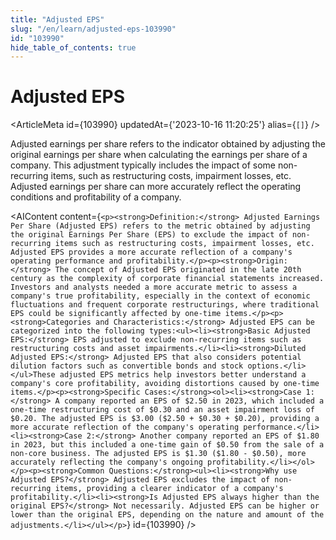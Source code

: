 ```yaml
---
title: "Adjusted EPS"
slug: "/en/learn/adjusted-eps-103990"
id: "103990"
hide_table_of_contents: true
---
```



# Adjusted EPS

<ArticleMeta id={103990} updatedAt={'2023-10-16 11:20:25'} alias={`[]`} />
<div className='border-solid border-b border-t-0 my-4 border-[var(--ifm-color-gray-300)]' />

Adjusted earnings per share refers to the indicator obtained by adjusting the original earnings per share when calculating the earnings per share of a company. This adjustment typically includes the impact of some non-recurring items, such as restructuring costs, impairment losses, etc. Adjusted earnings per share can more accurately reflect the operating conditions and profitability of a company.

<AIContent content={`<p><strong>Definition:</strong> Adjusted Earnings Per Share (Adjusted EPS) refers to the metric obtained by adjusting the original Earnings Per Share (EPS) to exclude the impact of non-recurring items such as restructuring costs, impairment losses, etc. Adjusted EPS provides a more accurate reflection of a company's operating performance and profitability.</p><p><strong>Origin:</strong> The concept of Adjusted EPS originated in the late 20th century as the complexity of corporate financial statements increased. Investors and analysts needed a more accurate metric to assess a company's true profitability, especially in the context of economic fluctuations and frequent corporate restructurings, where traditional EPS could be significantly affected by one-time items.</p><p><strong>Categories and Characteristics:</strong> Adjusted EPS can be categorized into the following types:<ul><li><strong>Basic Adjusted EPS:</strong> EPS adjusted to exclude non-recurring items such as restructuring costs and asset impairments.</li><li><strong>Diluted Adjusted EPS:</strong> Adjusted EPS that also considers potential dilution factors such as convertible bonds and stock options.</li></ul>These adjusted EPS metrics help investors better understand a company's core profitability, avoiding distortions caused by one-time items.</p><p><strong>Specific Cases:</strong><ol><li><strong>Case 1:</strong> A company reported an EPS of $2.50 in 2023, which included a one-time restructuring cost of $0.30 and an asset impairment loss of $0.20. The adjusted EPS is $3.00 ($2.50 + $0.30 + $0.20), providing a more accurate reflection of the company's operating performance.</li><li><strong>Case 2:</strong> Another company reported an EPS of $1.80 in 2023, but this included a one-time gain of $0.50 from the sale of a non-core business. The adjusted EPS is $1.30 ($1.80 - $0.50), more accurately reflecting the company's ongoing profitability.</li></ol></p><p><strong>Common Questions:</strong><ul><li><strong>Why use Adjusted EPS?</strong> Adjusted EPS excludes the impact of non-recurring items, providing a clearer indicator of a company's profitability.</li><li><strong>Is Adjusted EPS always higher than the original EPS?</strong> Not necessarily. Adjusted EPS can be higher or lower than the original EPS, depending on the nature and amount of the adjustments.</li></ul></p>`} id={103990} />

